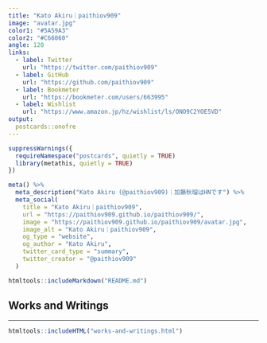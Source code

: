 ```yaml
---
title: "Kato Akiru｜paithiov909"
image: "avatar.jpg"
color1: "#5A59A3"
color2: "#C66060"
angle: 120
links:
  - label: Twitter
    url: "https://twitter.com/paithiov909"
  - label: GitHub
    url: "https://github.com/paithiov909"
  - label: Bookmeter
    url: "https://bookmeter.com/users/663995"
  - label: Wishlist
    url: "https://www.amazon.jp/hz/wishlist/ls/ONO9C2YOE5VD"
output:
  postcards::onofre
---
```


```r
suppressWarnings({
  requireNamespace("postcards", quietly = TRUE)
  library(metathis, quietly = TRUE)
})

meta() %>%
  meta_description("Kato Akiru (@paithiov909)｜加藤秋瑠はHNです") %>%
  meta_social(
    title = "Kato Akiru｜paithiov909",
    url = "https://paithiov909.github.io/paithiov909/",
    image = "https://paithiov909.github.io/paithiov909/avatar.jpg",
    image_alt = "Kato Akiru｜paithiov909",
    og_type = "website",
    og_author = "Kato Akiru",
    twitter_card_type = "summary",
    twitter_creator = "@paithiov909"
  )
```

```r
htmltools::includeMarkdown("README.md")
```

## Works and Writings

---

```r
htmltools::includeHTML("works-and-writings.html")
```
